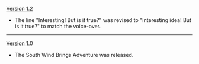 {{Change History/Header}}
[[Version 1.2]]
*The line "Interesting! But is it true?" was revised to "Interesting idea! But is it true?" to match the voice-over.
----
[[Version 1.0]]
*The South Wind Brings Adventure was released.